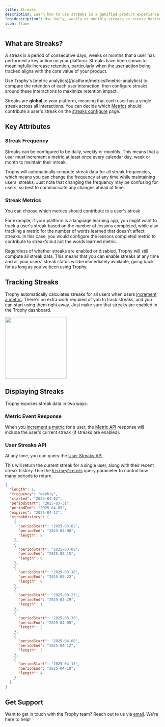 ```yaml
---
title: Streaks
description: Learn how to use streaks in a gamified product experience with Trophy.
"og:description": Use daily, weekly or monthly streaks to create habitual usage patterns and keep users coming back to your app.
icon: flame
---
```



## What are Streaks?

A streak is a period of consecutive days, weeks or months that a user has performed a key action on your platform. Streaks have been shown to meaningfully increase retention, particularly when the user action being tracked aligns with the core value of your product.

<Tip>
  Use Trophy's [metric analytics](/platform/metrics#metric-analytics) to compare
  the retention of each user interaction, then configure streaks around these
  interactions to maximize retention impact.
</Tip>

Streaks are **global** to your platform, meaning that each user has a single streak across all interactions. You can decide which [Metrics](/platform/metrics) should contribute a user's streak on the [streaks configure](https://staging-app.trophy.so/streaks/configure) page.

## Key Attributes

### Streak Frequency

Streaks can be configured to be daily, weekly or monthly. This means that a user must increment a metric at least once every calendar day, week or month to maintain their streak.

Trophy will automatically compute streak data for all streak frequencies, which means you can change the frequency at any time while maintaining users' streaks. Just note that changing the frequency may be confusing for users, so best to communicate any changes ahead of time.

### Streak Metrics

You can choose which metrics should contribute to a user's streak

For example, if your platform is a language learning app, you might want to track a user's streak based on the number of lessons completed, while also tracking a metric for the number of words learned that doesn't affect streaks. In this case, you would configure the lessons completed metric to contribute to streak's but not the words learned metric.

<Callout intent="info">
  Regardless of whether streaks are enabled or disabled, Trophy will still
  compute all streak data. This means that you can enable streaks at any time
  and all your users' streak status will be immediately available, going back
  for as long as you've been using Trophy.
</Callout>

## Tracking Streaks

Trophy automatically calculates streaks for all users when users
[increment a metric](/platform/events#tracking-metric-events). There's no extra work required of you to track streaks, and you can start using them right away. Just make sure that streaks are enabled in the Trophy dashboard.

<Frame>
  <img height="200" noZoom src="../assets/quick-start/streak_configure.jpg" />
</Frame>

## Displaying Streaks

Trophy exposes streak data in two ways:

### Metric Event Response

When you [increment a metric](/platform/events#tracking-metric-events) for a user, the [Metric API](/api-reference/endpoints/metrics/send-a-metric-change-event) response will include the user's current
streak (if streaks are enabled).

<MetricChangeResponseBlock />

### User Streaks API

At any time, you can query the [User Streaks API](/api-reference/endpoints/users/get-a-users-streak).

This will return the current streak for a single user, along with their recent streak history. Use the [`historyPeriods`](/api-reference/endpoints/users/get-a-users-streak#parameter-history-periods) query parameter to control how many periods to return.

```json Response [expandable]
{
  "length": 1,
  "frequency": "weekly",
  "started": "2025-04-02",
  "periodStart": "2025-03-31",
  "periodEnd": "2025-04-05",
  "expires": "2025-04-12",
  "streakHistory": [
    {
      "periodStart": "2025-03-02",
      "periodEnd": "2025-03-08",
      "length": 9
    },
    {
      "periodStart": "2025-03-09",
      "periodEnd": "2025-03-15",
      "length": 0
    },
    {
      "periodStart": "2025-03-16",
      "periodEnd": "2025-03-22",
      "length": 0
    },
    {
      "periodStart": "2025-03-23",
      "periodEnd": "2025-03-29",
      "length": 1
    },
    {
      "periodStart": "2025-03-30",
      "periodEnd": "2025-04-05",
      "length": 2
    },
    {
      "periodStart": "2025-04-06",
      "periodEnd": "2025-04-12",
      "length": 3
    },
    {
      "periodStart": "2025-04-13",
      "periodEnd": "2025-04-19",
      "length": 4
    }
  ]
}
```

## Get Support

Want to get in touch with the Trophy team? Reach out to us via [email](mailto:support@trophy.so). We're here to help!
